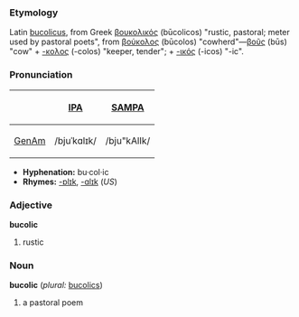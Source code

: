 ===Etymology===
Latin [[bucolicus]], from Greek [[βουκολικός]] (būcolicos) "rustic, pastoral; meter used by pastoral poets", from [[βούκολος]] (būcolos) "cowherd"—[[βοῦς]] (būs) "cow" + [[-κολος]] (-colos) "keeper, tender"; + [[-ικός]] (-icos) "-ic".

===Pronunciation===
{| border=1 cellpadding=5
! !! [[w:IPA|IPA]] !! [[w:SAMPA|SAMPA]]
|-
! [[GenAm]]
| /bjuˈkɑlɪk/ || /bju"kAlIk/
|}

*'''Hyphenation:''' bu·col·ic
*'''Rhymes:''' [[Rhymes:English:-ɒlɪk|-ɒlɪk]], [[Rhymes:English:-ɑlɪk|-ɑlɪk]] (''US'')

===Adjective===
'''bucolic'''
# rustic

===Noun===
'''bucolic''' (''plural:'' [[bucolics]])
# a pastoral poem